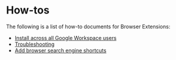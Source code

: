 # How-tos

The following is a list of how-to documents for Browser Extensions:

- [Install across all Google Workspace users](./how-tos/google_workspace)
- [Troubleshooting](./how-tos/troubleshooting)
- [Add browser search engine shortcuts](./how-tos/browser_search_engine)
